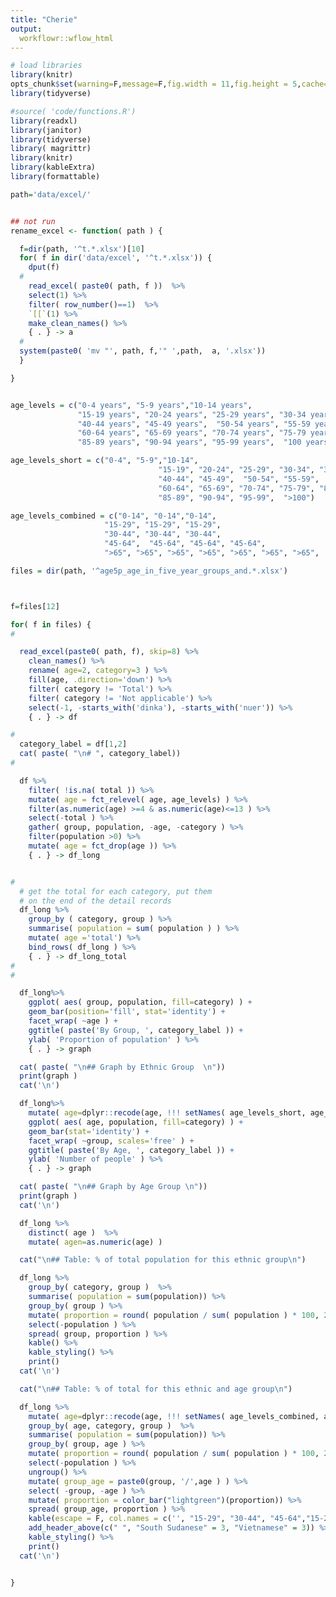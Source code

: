 ```yaml
---
title: "Cherie"
output:
  workflowr::wflow_html
---
```


<style>
img {
max-width: none;

    /* other options:
    max-width: 200%;
    max-width: 700px;
    max-width: 9in;
    max-width: 25cm;
    etc
    */
    }
</style>

```r

# load libraries
library(knitr)
opts_chunk$set(warning=F,message=F,fig.width = 11,fig.height = 5,cache=F, echo=FALSE)
library(tidyverse)

#source( 'code/functions.R')
library(readxl)
library(janitor)
library(tidyverse)
library( magrittr)
library(knitr)
library(kableExtra)
library(formattable)

```

```r
path='data/excel/'


## not run
rename_excel <- function( path ) {

  f=dir(path, '^t.*.xlsx')[10]
  for( f in dir('data/excel', '^t.*.xlsx')) {
    dput(f)
  #
    read_excel( paste0( path, f ))  %>%
    select(1) %>%
    filter( row_number()==1)  %>%
    `[[`(1) %>% 
    make_clean_names() %>%
    { . } -> a
  #
  system(paste0( 'mv "', path, f,'" ',path,  a, '.xlsx'))
  }  

}


age_levels = c("0-4 years", "5-9 years","10-14 years",
               "15-19 years", "20-24 years", "25-29 years", "30-34 years", "35-39 years",
               "40-44 years", "45-49 years",  "50-54 years", "55-59 years",
               "60-64 years", "65-69 years", "70-74 years", "75-79 years", "80-84 years",
               "85-89 years", "90-94 years", "95-99 years",  "100 years and over")

age_levels_short = c("0-4", "5-9","10-14",
                                 "15-19", "20-24", "25-29", "30-34", "35-39",
                                 "40-44", "45-49",  "50-54", "55-59",
                                 "60-64", "65-69", "70-74", "75-79", "80-84",
                                 "85-89", "90-94", "95-99",  ">100")

age_levels_combined = c("0-14", "0-14","0-14",
                     "15-29", "15-29", "15-29", 
                     "30-44", "30-44", "30-44", 
                     "45-64",  "45-64", "45-64", "45-64", 
                     ">65", ">65", ">65", ">65", ">65", ">65", ">65",  ">65")

files = dir(path, '^age5p_age_in_five_year_groups_and.*.xlsx')



f=files[12]

for( f in files) {
#

  read_excel(paste0( path, f), skip=8) %>%
    clean_names() %>% 
    rename( age=2, category=3 ) %>%
    fill(age, .direction='down') %>%
    filter( category != 'Total') %>%
    filter( category != 'Not applicable') %>%
    select(-1, -starts_with('dinka'), -starts_with('nuer')) %>%
    { . } -> df

#
  category_label = df[1,2]
  cat( paste( "\n# ", category_label))
#

  df %>%
    filter( !is.na( total )) %>%
    mutate( age = fct_relevel( age, age_levels) ) %>%
    filter(as.numeric(age) >=4 & as.numeric(age)<=13 ) %>%
    select(-total ) %>%
    gather( group, population, -age, -category ) %>% 
    filter(population >0) %>%
    mutate( age = fct_drop(age )) %>%
    { . } -> df_long


#
  # get the total for each category, put them
  # on the end of the detail records
  df_long %>%
    group_by ( category, group ) %>%
    summarise( population = sum( population ) ) %>%
    mutate( age ='total') %>%
    bind_rows( df_long ) %>% 
    { . } -> df_long_total
#
#

  df_long%>%
    ggplot( aes( group, population, fill=category) ) +
    geom_bar(position='fill', stat='identity') +
    facet_wrap( ~age ) +
    ggtitle( paste('By Group, ', category_label )) +
    ylab( 'Proportion of population' ) %>% 
    { . } -> graph

  cat( paste( "\n## Graph by Ethnic Group  \n"))
  print(graph )
  cat('\n')

  df_long%>%
    mutate( age=dplyr::recode(age, !!! setNames( age_levels_short, age_levels))) %>%
    ggplot( aes( age, population, fill=category) ) +
    geom_bar(stat='identity') +
    facet_wrap( ~group, scales='free' ) +
    ggtitle( paste('By Age, ', category_label )) +
    ylab( 'Number of people' ) %>% 
    { . } -> graph

  cat( paste( "\n## Graph by Age Group \n"))
  print(graph )
  cat('\n')

  df_long %>%
    distinct( age )  %>%
    mutate( agen=as.numeric(age) )  

  cat("\n## Table: % of total population for this ethnic group\n")

  df_long %>%
    group_by( category, group )  %>%
    summarise( population = sum(population)) %>%
    group_by( group ) %>%
    mutate( proportion = round( population / sum( population ) * 100, 2 )) %>% 
    select(-population ) %>%
    spread( group, proportion ) %>%
    kable() %>% 
    kable_styling() %>%
    print()
  cat('\n')

  cat("\n## Table: % of total for this ethnic and age group\n")

  df_long %>%
    mutate( age=dplyr::recode(age, !!! setNames( age_levels_combined, age_levels))) %>%
    group_by( age, category, group )  %>%
    summarise( population = sum(population)) %>%
    group_by( group, age ) %>%
    mutate( proportion = round( population / sum( population ) * 100, 2 )) %>% 
    select(-population ) %>%
    ungroup() %>%
    mutate( group_age = paste0(group, '/',age ) ) %>%
    select( -group, -age ) %>%
    mutate( proportion = color_bar("lightgreen")(proportion)) %>%
    spread( group_age, proportion ) %>%
    kable(escape = F, col.names = c('', "15-29", "30-44", "45-64","15-29", "30-44", "45-64") )  %>%
    add_header_above(c(" ", "South Sudanese" = 3, "Vietnamese" = 3)) %>% 
    kable_styling() %>%
    print()
  cat('\n')


}


```

